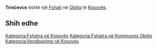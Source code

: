 {{Fshat në Kosovës
 | Emri                = Trnićevce
 | EmriAlt                = Terniqec,Trnicevce,Trnićevce,Turiqec,Turiqevc,Tërniqec,Трнићевце
 | Emri (Rasa dhanore) = 
 | Figura              = 
 | Shteti              = Kosovës
 | Komuna              = Obiliq
 | Kodi postar         = 
 | Sipërfaqja          = 

 | Popullsia           = 

 | Regj. i popullsisë  = 
 | Dend. e popullsisë  = 
 | Faqja zyrtare       = 
 <!--- Koordinatat ----> 
 | Gjerësia            = 42.58528
 | Gjatësia            = 21.42611
 | Lartësia            = 
}}
'''Trnićevce''' është një [[Fshati]] në [[Obiliq]] të [[Kosovës]].

<!-- == Gjeografia == -->
<!-- == Historia == -->
<!-- == Demografia == -->
== Shih edhe ==
{{Komuna Obiliq}}
{{Kosovo-Administrata-Cung}}

[[Kategoria:Fshatra në Kosovës]]
[[Kategoria:Fshatra në Kommunes Obiliq]]
[[Kategoria:Vendbanime në Kosovës]]